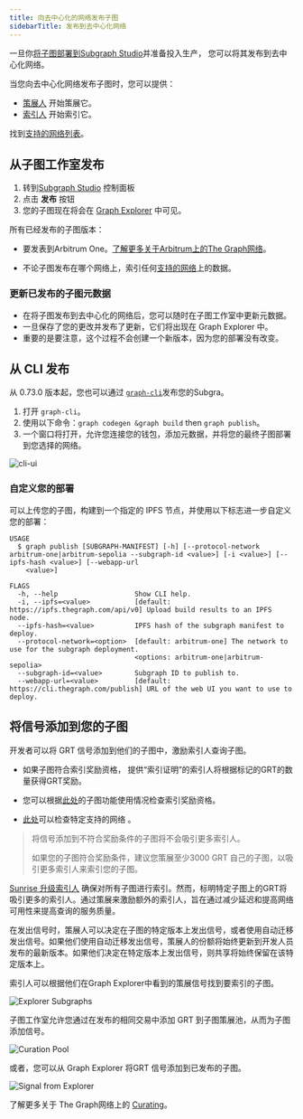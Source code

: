 ```yaml
---
title: 向去中心化的网络发布子图
sidebarTitle: 发布到去中心化网络
---
```


一旦你[将子图部署到Subgraph Studio](/deploying/deploying-a-subgraph-to-studio/)并准备投入生产， 您可以将其发布到去中心化网络。

当您向去中心化网络发布子图时，您可以提供：

- [策展人](/resources/roles/curating/) 开始策展它。
- [索引人](/indexing/overview/) 开始索引它。

<VideoEmbed title="How to Publish a Subgraph to Arbitrum" youtube="satdwdbvzAQ" />

找到[支持的网络列表](/supported-networks/)。

## 从子图工作室发布

1. 转到[Subgraph Studio](https://thegraph.com/studio/) 控制面板
2. 点击 **发布** 按钮
3. 您的子图现在将会在 [Graph Explorer](https://thegraph.com/explorer/) 中可见。

所有已经发布的子图版本：

- 要发表到Arbitrum One。[了解更多关于Arbitrum上的The Graph网络](/archived/arbitrum/arbitrum-faq/)。

- 不论子图发布在哪个网络上，索引任何[支持的网络](/supported-networks/)上的数据。

### 更新已发布的子图元数据

- 在将子图发布到去中心化的网络后，您可以随时在子图工作室中更新元数据。
- 一旦保存了您的更改并发布了更新，它们将出现在 Graph Explorer 中。
- 重要的是要注意，这个过程不会创建一个新版本，因为您的部署没有改变。

## 从 CLI 发布

从 0.73.0 版本起，您也可以通过 [`graph-cli`](https://github.com/graphprotocol/graph-tooling/tree/main/packages/cli)发布您的Subgra。

1. 打开 `graph-cli`。
2. 使用以下命令：`graph codegen &graph build` then `graph publish`。
3. 一个窗口将打开，允许您连接您的钱包，添加元数据，并将您的最终子图部署到您选择的网络。

![cli-ui](/img/cli-ui.png)

### 自定义您的部署

可以上传您的子图，构建到一个指定的 IPFS 节点，并使用以下标志进一步自定义您的部署：

```
USAGE
  $ graph publish [SUBGRAPH-MANIFEST] [-h] [--protocol-network arbitrum-one|arbitrum-sepolia --subgraph-id <value>] [-i <value>] [--ipfs-hash <value>] [--webapp-url
    <value>]

FLAGS
  -h, --help                   Show CLI help.
  -i, --ipfs=<value>           [default: https://ipfs.thegraph.com/api/v0] Upload build results to an IPFS node.
  --ipfs-hash=<value>          IPFS hash of the subgraph manifest to deploy.
  --protocol-network=<option>  [default: arbitrum-one] The network to use for the subgraph deployment.
                               <options: arbitrum-one|arbitrum-sepolia>
  --subgraph-id=<value>        Subgraph ID to publish to.
  --webapp-url=<value>         [default: https://cli.thegraph.com/publish] URL of the web UI you want to use to deploy.

```

## 将信号添加到您的子图

开发者可以将 GRT 信号添加到他们的子图中，激励索引人查询子图。

- 如果子图符合索引奖励资格， 提供“索引证明”的索引人将根据标记的GRT的数量获得GRT奖励。

- 您可以根据[此处](https://github.com/graphprotocol/indexer/blob/main/docs/feature-support-matrix.md)的子图功能使用情况检查索引奖励资格。

- [此处](/supported-networks/)可以检查特定支持的网络 。

> 将信号添加到不符合奖励条件的子图将不会吸引更多索引人。
>
> 如果您的子图符合奖励条件，建议您策展至少3000 GRT 自己的子图，以吸引更多索引人来索引您的子图。

[Sunrise 升级索引人](/archived/sunrise/#what-is-the-upgrade-indexer) 确保对所有子图进行索引。然而，标明特定子图上的GRT将吸引更多的索引人。通过策展来激励额外的索引人，旨在通过减少延迟和提高网络可用性来提高查询的服务质量。

在发出信号时，策展人可以决定在子图的特定版本上发出信号，或者使用自动迁移发出信号。如果他们使用自动迁移发出信号，策展人的份额将始终更新到开发人员发布的最新版本。如果他们决定在特定版本上发出信号，则共享将始终保留在该特定版本上。

索引人可以根据他们在Graph Explorer中看到的策展信号找到要索引的子图。

![Explorer Subgraphs](/img/explorer-subgraphs.png)

子图工作室允许您通过在发布的相同交易中添加 GRT 到子图策展池，从而为子图添加信号。

![Curation Pool](/img/curate-own-subgraph-tx.png)

或者，您可以从 Graph Explorer 将GRT 信号添加到已发布的子图。

![Signal from Explorer](/img/signal-from-explorer.png)

了解更多关于 The Graph网络上的 [Curating](/resources/roles/curating/)。
